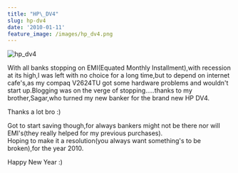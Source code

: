 ```yaml
---
title: "HP\_DV4"
slug: hp-dv4
date: '2010-01-11'
feature_image: /images/hp_dv4.png
---
```

![hp_dv4](/images/hp_dv4.png)

With all banks stopping on EMI(Equated Monthly Installment),with recession at its high,I was left with no choice for a long time,but to depend on internet cafe's,as my compaq V2624TU got some hardware problems and wouldn't start up.Blogging was on the verge of stopping.....thanks to my brother,Sagar,who turned my new banker for the brand new HP DV4.

Thanks a lot bro :)

Got to start saving though,for always bankers might not be there nor will EMI's(they really helped for my previous purchases).  
Hoping to make it a resolution(you always want something's to be broken),for the year 2010.

Happy New Year :)
